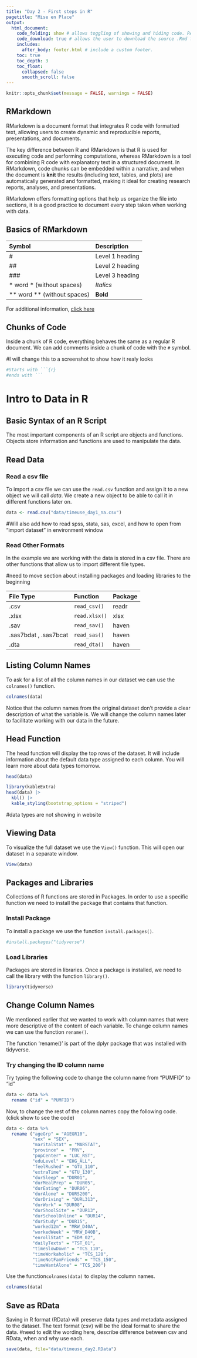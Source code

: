 ```yaml
---
title: "Day 2 - First steps in R"
pagetitle: "Mise en Place"
output:
  html_document:
    code_folding: show # allows toggling of showing and hiding code. Remove if not using code.
    code_download: true # allows the user to download the source .Rmd file. Remove if not using code.
    includes:
      after_body: footer.html # include a custom footer.
    toc: true
    toc_depth: 3
    toc_float:
      collapsed: false
      smooth_scroll: false
---
```

```r
knitr::opts_chunk$set(message = FALSE, warnings = FALSE)
```

## RMarkdown

RMarkdown is a document format that integrates R code with formatted text, allowing users to create dynamic and reproducible reports, presentations, and documents. 

The key difference between R and RMarkdown is that R is used for executing code and performing computations, whereas RMarkdown is a tool for combining R code with explanatory text in a structured document. In RMarkdown, code chunks can be embedded within a narrative, and when the document is **knit** the results (including text, tables, and plots) are automatically generated and formatted, making it ideal for creating research reports, analyses, and presentations.

RMarkdown offers formatting options that help us organize the file into sections, it is a good practice to document every step taken when working with data. 


## Basics of RMarkdown

**Symbol** |**Description**
|:------|:------|
| #| Level 1 heading|
| ##| Level 2 heading|
| ###| Level 3 heading|
| * word * (without spaces)| *Italics*| 
| ** word ** (without spaces)| **Bold**|


For additional information, [click here](https://rmarkdown.rstudio.com/lesson-8.html)

## Chunks of Code

Inside a chunk of R code, everything behaves the same as a regular R document.
We can add comments inside a chunk of code with the `#` symbol.

#I will change this to a screenshot to show how it realy looks

:::note
```r
#Starts with ```{r}
#ends with ```
```
:::


# Intro to Data in R
## Basic Syntax of an R Script

The most important components of an R script are objects and functions.
Objects store information and functions are used to manipulate the data.

## Read Data

### Read a csv file
To import a csv file we can use the `read.csv` function and assign it to a new object we will call *data*. We create a new object to be able to call it in different functions later on.
```r
data <- read.csv("data/timeuse_day1_na.csv")
```
#Will also add how to read spss, stata, sas, excel, and how to open from "import dataset" in environment window

### Read Other Formats
In the example we are working with the data is stored in a csv file. There are other functions that allow us to import different file types. 

#need to move section about installing packages and loading libraries to the beginning

**File Type** |**Function** | **Package**
|:------|:------|:-------|
|.csv | `read_csv()`| readr |
| .xlsx | `read.xlsx()`| xlsx |
| .sav | `read_sav()`| haven |
| .sas7bdat , .sas7bcat | `read_sas()`| haven |
| .dta | `read_dta()`| haven |

## Listing Column Names
To ask for a list of all the column names in our dataset we can use the `colnames()` function.
```r
colnames(data)
```

Notice that the column names from the original dataset don't provide a clear description of what the variable is. We will change the column names later to facilitate working with our data in the future.

## Head Function
The head function will display the top rows of the dataset. It will include information about the default data type assigned to each column. You will learn more about data types tomorrow.

```r
head(data)
```

```r
library(kableExtra)
head(data) |>
  kbl() |>
  kable_styling(bootstrap_options = "striped")
```
#data types are not showing in website

## Viewing Data
To visualize the full dataset we use the `View()` function. This will open our dataset in a separate window.
```r
View(data)
```


## Packages and Libraries

Collections of R functions are stored in Packages. In order to use a specific function we need to install the package that contains that function.

### Install Package
To install a package we use the function `install.packages()`.

```r
#install.packages("tidyverse")
```
### Load Libraries
Packages are stored in libraries. Once a package is installed, we need to call the library with the function `library()`.

```r
library(tidyverse)
```

## Change Column Names
We mentioned earlier that we wanted to work with column names that were more descriptive of the content of each variable. To change column names we can use the function `rename()`.

The function 'rename()' is part of the dplyr package that was installed with tidyverse.

### Try changing the ID column name
Try typing the following code to change the column name from "PUMFID" to "id"

```r
data <- data %>%
  rename ("id" = "PUMFID")
```

Now, to change the rest of the column names copy the following code. (click show to see the code)

```r
data <- data %>%
  rename ("ageGrp" = "AGEGR10",
          "sex" = "SEX",
          "maritalStat" = "MARSTAT",
          "province" =  "PRV",
          "popCenter" = "LUC_RST",
          "eduLevel" = "EHG_ALL",
          "feelRushed" = "GTU_110",
          "extraTime" = "GTU_130",
          "durSleep" = "DUR01",
          "durMealPrep" = "DUR05",
          "durEating" = "DUR06",
          "durAlone" = "DURS200",
          "durDriving" = "DURL313",
          "durWork" = "DUR08",
          "durShoolSite" = "DUR13",
          "durSchoolOnline" = "DUR14",
          "durStudy" = "DUR15",
          "worked12m" = "MRW_D40A",
          "workedWeek" = "MRW_D40B",
          "enrollStat" = "EDM_02",
          "dailyTexts" = "TST_01",
          "timeSlowDown" = "TCS_110",
          "timeWorkaholic" = "TCS_120",
          "timeNotFamFriends" = "TCS_150",
          "timeWantAlone" = "TCS_200")
```


Use the function`colnames(data)` to display the column names.
```r
colnames(data)
```


## Save as RData
Saving in R format (RData) will preserve data types and metadata assigned to the dataset. 
The text format (csv) will be the ideal format to share the data.
#need to edit the wording here, describe difference between csv and RData, when and why use each.

```r
save(data, file="data/timeuse_day2.RData")
```

